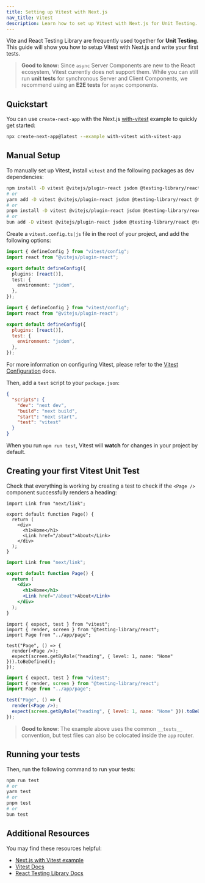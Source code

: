 ```yaml
---
title: Setting up Vitest with Next.js
nav_title: Vitest
description: Learn how to set up Vitest with Next.js for Unit Testing.
---
```


Vite and React Testing Library are frequently used together for **Unit Testing**. This guide will show you how to setup Vitest with Next.js and write your first tests.

> **Good to know:** Since `async` Server Components are new to the React ecosystem, Vitest currently does not support them. While you can still run **unit tests** for synchronous Server and Client Components, we recommend using an **E2E tests** for `async` components.

## Quickstart

You can use `create-next-app` with the Next.js [with-vitest](https://github.com/vercel/next.js/tree/canary/examples/with-vitest) example to quickly get started:

```bash filename="Terminal"
npx create-next-app@latest --example with-vitest with-vitest-app
```

## Manual Setup

To manually set up Vitest, install `vitest` and the following packages as dev dependencies:

```bash filename="Terminal"
npm install -D vitest @vitejs/plugin-react jsdom @testing-library/react @testing-library/dom
# or
yarn add -D vitest @vitejs/plugin-react jsdom @testing-library/react @testing-library/dom
# or
pnpm install -D vitest @vitejs/plugin-react jsdom @testing-library/react @testing-library/dom
# or
bun add -D vitest @vitejs/plugin-react jsdom @testing-library/react @testing-library/dom
```

Create a `vitest.config.ts|js` file in the root of your project, and add the following options:

```ts filename="vitest.config.ts" switcher
import { defineConfig } from "vitest/config";
import react from "@vitejs/plugin-react";

export default defineConfig({
  plugins: [react()],
  test: {
    environment: "jsdom",
  },
});
```

```js filename="vitest.config.js" switcher
import { defineConfig } from "vitest/config";
import react from "@vitejs/plugin-react";

export default defineConfig({
  plugins: [react()],
  test: {
    environment: "jsdom",
  },
});
```

For more information on configuring Vitest, please refer to the [Vitest Configuration](https://vitest.dev/config/#configuration) docs.

Then, add a `test` script to your `package.json`:

```json filename="package.json"
{
  "scripts": {
    "dev": "next dev",
    "build": "next build",
    "start": "next start",
    "test": "vitest"
  }
}
```

When you run `npm run test`, Vitest will **watch** for changes in your project by default.

## Creating your first Vitest Unit Test

Check that everything is working by creating a test to check if the `<Page />` component successfully renders a heading:

```tsx filename="app/page.tsx" switcher
import Link from "next/link";

export default function Page() {
  return (
    <div>
      <h1>Home</h1>
      <Link href="/about">About</Link>
    </div>
  );
}
```

```jsx filename="app/page.jsx" switcher
import Link from "next/link";

export default function Page() {
  return (
    <div>
      <h1>Home</h1>
      <Link href="/about">About</Link>
    </div>
  );
}
```

```tsx filename="__tests__/page.test.tsx" switcher
import { expect, test } from "vitest";
import { render, screen } from "@testing-library/react";
import Page from "../app/page";

test("Page", () => {
  render(<Page />);
  expect(screen.getByRole("heading", { level: 1, name: "Home" })).toBeDefined();
});
```

```jsx filename="__tests__/page.test.jsx" switcher
import { expect, test } from "vitest";
import { render, screen } from "@testing-library/react";
import Page from "../app/page";

test("Page", () => {
  render(<Page />);
  expect(screen.getByRole("heading", { level: 1, name: "Home" })).toBeDefined();
});
```

> **Good to know**: The example above uses the common `__tests__` convention, but test files can also be colocated inside the `app` router.

## Running your tests

Then, run the following command to run your tests:

```bash filename="Terminal"
npm run test
# or
yarn test
# or
pnpm test
# or
bun test
```

## Additional Resources

You may find these resources helpful:

- [Next.js with Vitest example](https://github.com/vercel/next.js/tree/canary/examples/with-vitest)
- [Vitest Docs](https://vitest.dev/guide/)
- [React Testing Library Docs](https://testing-library.com/docs/react-testing-library/intro/)
